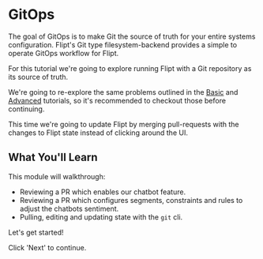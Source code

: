 # GitOps

The goal of GitOps is to make Git the source of truth for your entire systems configuration.
Flipt's Git type filesystem-backend provides a simple to operate GitOps workflow for Flipt.

For this tutorial we're going to explore running Flipt with a Git repository as its source of truth.

We're going to re-explore the same problems outlined in the [Basic](/basic) and [Advanced](/advanced) tutorials,
so it's recommended to checkout those before continuing.

This time we're going to update Flipt by merging pull-requests with the changes to Flipt state instead of clicking around the UI.

## What You'll Learn

This module will walkthrough:

- Reviewing a PR which enables our chatbot feature.
- Reviewing a PR which configures segments, constraints and rules to adjust the chatbots sentiment.
- Pulling, editing and updating state with the `git` cli.

Let's get started!

Click 'Next' to continue.
